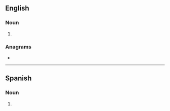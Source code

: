 {{also|rodéos}}

==English==

===Noun===
{{head|en|noun plural form}}

# {{plural of|rodeo|lang=en}}

===Anagrams===
* {{l|en|doores}}

----

==Spanish==

===Noun===
{{head|es|noun form|g=m-p}}

# {{plural of|rodeo|lang=es}}